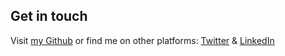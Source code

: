## Get in touch

Visit [my Github](https://github.com/HEPHIZBAH) or find me on other platforms: [Twitter](https://www.twitter.com/FlourishSites) & [LinkedIn](https://www.linkedin.com/in/udoh-joy-1057bb244/)
